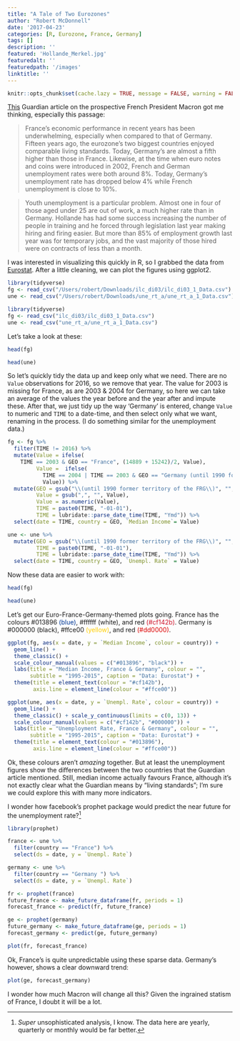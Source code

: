 ```yaml
---
title: "A Tale of Two Eurozones"
author: "Robert McDonnell"
date: '2017-04-23'
categories: [R, Eurozone, France, Germany]
tags: []
description: ''
featured: 'Hollande_Merkel.jpg'
featuredalt: ''
featuredpath: '/images'
linktitle: ''
--- 
```

```r
knitr::opts_chunk$set(cache.lazy = TRUE, message = FALSE, warning = FALSE)
```
[This](https://www.theguardian.com/business/2017/apr/30/emmanuel-macron-france-economic-riddle) Guardian article on the prospective French President Macron got me thinking, especially this passage:   

> France’s economic performance in recent years has been underwhelming, especially when compared to that of Germany. Fifteen years ago, the eurozone’s two biggest countries enjoyed comparable living standards. Today, Germany’s are almost a fifth higher than those in France. Likewise, at the time when euro notes and coins were introduced in 2002, French and German unemployment rates were both around 8%. Today, Germany’s unemployment rate has dropped below 4% while French unemployment is close to 10%.

> Youth unemployment is a particular problem. Almost one in four of those aged under 25 are out of work, a much higher rate than in Germany. Hollande has had some success increasing the number of people in training and he forced through legislation last year making hiring and firing easier. But more than 85% of employment growth last year was for temporary jobs, and the vast majority of those hired were on contracts of less than a month.

I was interested in visualizing this quickly in R, so I grabbed the data from [Eurostat](http://ec.europa.eu/eurostat/data/database). After a little cleaning, we can plot the figures using ggplot2.   

```r
library(tidyverse)
fg <- read_csv("/Users/robert/Downloads/ilc_di03/ilc_di03_1_Data.csv")
une <- read_csv("/Users/robert/Downloads/une_rt_a/une_rt_a_1_Data.csv")
```
```r
library(tidyverse)
fg <- read_csv("ilc_di03/ilc_di03_1_Data.csv")
une <- read_csv("une_rt_a/une_rt_a_1_Data.csv")
```

Let's take a look at these:  
```r
head(fg)
```

```r
head(une)
```

So let's quickly tidy the data up and keep only what we need. There are no `Value` observations for 2016, so we remove that year. The value for 2003 is missing for France, as are 2003 & 2004 for Germany, so here we can take an average of the values the year before and the year after and impute these. After that, we just tidy up the way 'Germany' is entered, change `Value` to numeric and `TIME` to a date-time, and then select only what we want, renaming in the process. (I do something similar for the unemployment data.)

```r
fg <- fg %>% 
  filter(TIME != 2016) %>% 
  mutate(Value = ifelse(
    TIME == 2003 & GEO == "France", (14889 + 15242)/2, Value), 
         Value =  ifelse(
           TIME == 2004 | TIME == 2003 & GEO == "Germany (until 1990 former territory of the FRG)", (15758 + 16393)/2, 
           Value)) %>% 
  mutate(GEO = gsub("\\(until 1990 former territory of the FRG\\)", "", GEO),
         Value = gsub(",", "", Value),
         Value = as.numeric(Value),
         TIME = paste0(TIME, "-01-01"),
         TIME = lubridate::parse_date_time(TIME, "Ymd")) %>% 
  select(date = TIME, country = GEO, `Median Income`= Value)

```
```r
une <- une %>% 
  mutate(GEO = gsub("\\(until 1990 former territory of the FRG\\)", "", GEO),
         TIME = paste0(TIME, "-01-01"),
         TIME = lubridate::parse_date_time(TIME, "Ymd")) %>% 
  select(date = TIME, country = GEO, `Unempl. Rate` = Value)
```

Now these data are easier to work with:
```r
head(fg)
```
```r
head(une)
```


Let's get our Euro-France-Germany-themed plots going. France has the colours #013896 <bdi style="color:#013896">(blue)</bdi>, #ffffff (white), and red <bdi style="color:#cf142b">(#cf142b)</bdi>. Germany is #000000 (black), #ffce00 <bdi style="color:#ffce00">(yellow)</bdi>, and red <bdi style="color:#dd0000">(#dd0000)</bdi>.  

```r
ggplot(fg, aes(x = date, y = `Median Income`, colour = country)) +
  geom_line() +
  theme_classic() + 
  scale_colour_manual(values = c("#013896", "black")) +
  labs(title = "Median Income, France & Germany", colour = "",
       subtitle = "1995-2015", caption = "Data: Eurostat") +
  theme(title = element_text(colour = "#cf142b"), 
        axis.line = element_line(colour = "#ffce00"))
```
  

```r
ggplot(une, aes(x = date, y = `Unempl. Rate`, colour = country)) +
  geom_line() +
  theme_classic() + scale_y_continuous(limits = c(0, 13)) +
  scale_colour_manual(values = c("#cf142b", "#000000")) +
  labs(title = "Unemployment Rate, France & Germany", colour = "",
       subtitle = "1995-2015", caption = "Data: Eurostat") +
  theme(title = element_text(colour = "#013896"), 
        axis.line = element_line(colour = "#ffce00"))
```

Ok, these colours aren't *amazing* together. But at least the unemployment figures show the differences between the two countries that the Guardian article mentioned. Still, median income actually favours France, although it's not exactly clear what the Guardian means by "living standards"; I'm sure we could explore this with many more indicators. 

I wonder how facebook's prophet package would predict the near future for the unemployment rate?^[*Super* unsophisticated analysis, I know. The data here are yearly, quarterly or monthly would be far better.]

```r
library(prophet)

france <- une %>% 
  filter(country == "France") %>% 
  select(ds = date, y = `Unempl. Rate`)

germany <- une %>% 
  filter(country == "Germany ") %>% 
  select(ds = date, y = `Unempl. Rate`)

fr <- prophet(france)
future_france <- make_future_dataframe(fr, periods = 1)
forecast_france <- predict(fr, future_france)

ge <- prophet(germany)
future_germany <- make_future_dataframe(ge, periods = 1)
forecast_germany <- predict(ge, future_germany)
```


```r
plot(fr, forecast_france)
``` 

Ok, France's is quite unpredictable using these sparse data. Germany's however, shows a clear downward trend:  

```r
plot(ge, forecast_germany)
```

I wonder how much Macron will change all this? Given the ingrained statism of France, I doubt it will be a lot.
